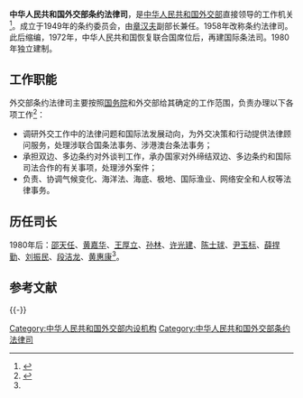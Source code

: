 {{Infobox PRCG
|机构名称=中华人民共和国外交部<br>条约法律司
|标志1=Red_star.svg
|标志1说明=[[s:国务院关于国家行政机关和企业事业单位社会团体印章管理的规定|1999年规定]]：[[印章|印章]][[直径|直径]]4.2厘米，中央刊[[五角星|五角星]]（？），由[[中华人民共和国外交部|外交部]]制发。
|职位1=司长
|人员1=[[贾桂德|贾桂德]]
|职位2=副司长
|职数2=
|人数2=
|人员2=[[苟海波|苟海波]]、[[孙劲|孙劲]]
|成立时间=
|上级机构=[[中华人民共和国外交部|中华人民共和国外交部]]
|机构类型=外交部内设职能司
|行政级别=正司局级
|组织法规=
|编制人数=
|地址1=
}}

'''中华人民共和国外交部条约法律司'''，是[[中华人民共和国外交部|中华人民共和国外交部]]直接领导的工作机关<ref>{{cite news|title=条约法律司|url=http://www.fmprc.gov.cn/mfa_chn/wjb_602314/zzjg_602420/tyfls_603696/|accessdate=2013-05-14|newspaper=中华人民共和国外交部|archive-date=2015-09-24|archive-url=https://web.archive.org/web/20150924090937/http://www.fmprc.gov.cn/mfa_chn/wjb_602314/zzjg_602420/tyfls_603696/|dead-url=no}}</ref>。成立于1949年的条约委员会，由[[章汉夫|章汉夫]]副部长兼任。1958年改称条约法律司。此后缩编，1972年，中华人民共和国恢复联合国席位后，再建国际条法司。1980年独立建制。

==工作职能==

外交部条约法律司主要按照[[中华人民共和国国务院|国务院]]和外交部给其确定的工作范围，负责办理以下各项工作<ref name="a">{{cite news|title=背景资料：外交部条约法律司|url=http://www.chinanews.com/gn/2012/01-12/3598525.shtml|accessdate=2014-05-08|newspaper=中新网|archive-date=2020-11-04|archive-url=https://web.archive.org/web/20201104094747/http://www.chinanews.com/gn/2012/01-12/3598525.shtml|dead-url=no}}</ref>：
*调研外交工作中的法律问题和国际法发展动向，为外交决策和行动提供法律顾问服务，处理涉联合国条法事务、涉港澳台条法事务；
*承担双边、多边条约对外谈判工作，承办国家对外缔结双边、多边条约和国际司法合作的有关事项，处理涉外案件；
*负责、协调气候变化、海洋法、海底、极地、国际渔业、网络安全和人权等法律事务。

== 历任司长 ==

1980年后：[[邵天任|邵天任]]、[[黄嘉华|黄嘉华]]、[[王厚立|王厚立]]、[[孙林|孙林]]、[[许光建|许光建]]、[[陈士球|陈士球]]、[[尹玉标|尹玉标]]、[[薛捍勤|薛捍勤]]、[[刘振民|刘振民]]、[[段洁龙|段洁龙]]、[[黄惠康|黄惠康]]<ref name="a" />。

== 参考文献 ==
{{Reflist}}

{{-}}
{{中华人民共和国外交部}}

[[Category:中华人民共和国外交部内设机构|Category:中华人民共和国外交部内设机构]]
[[Category:中华人民共和国外交部条约法律司|Category:中华人民共和国外交部条约法律司]]